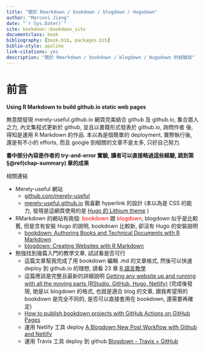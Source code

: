 ```yaml
--- 
title: "關於 Rmarkdown / bookdown / blogdown / Hugodown"
author: "Marconi Jiang"
date: "`r Sys.Date()`"
site: bookdown::bookdown_site
documentclass: book
bibliography: [book.bib, packages.bib]
biblio-style: apalike
link-citations: yes
description: "關於 Rmarkdown / bookdown / blogdown / Hugodown 的經驗談"
---
```


# 前言

**Using R Markdown to build github.io static web pages**

  無意間發現 merely-useful.github.io 網頁完美結合 github 及 github.io, 集合眾人之力, 內文集程式更新於 github, 並且以書籍形式發表於 github.io, 詢問作者 後, 得知是運用 R Markdown 的作品. 本以為是個簡單的 deployment, 實際執行後, 還是有不小的 efforts, 而且 google 到相關的文章不是太多, 只好自己努力.

**書中部分內容是作者的 try-and-error 實驗, 讀者可以直接略過這些經驗, 跳到第 §\@ref(chap-summary) 章的成果**

相關連結  

* Merely-useful 網站  
  + [github.com/merely-useful](https://github.com/merely-useful/merely-useful.github.io)   
  + [merely-useful.github.io](https://merely-useful.github.io)  我喜歡  hyperlink 的設計 (本以為是 CSS 的能力, 發現是這網頁使用的是 [Hugo 的 Lithium theme](https://themes.gohugo.io/hugo-lithium-theme/) )  


* RMarkdown 的網站有兩個:  <span style="color:red">bookdown</span> 跟 <span style="color:red">blogdown</span>, blogdown  似乎是比較舊, 但是含有安裝 Hugo 的說明, bookdown 比較新, 卻沒有 Hugo 的安裝說明  
  + [bookdown: Authoring Books and Technical Documents with R Markdown](https://bookdown.org/yihui/bookdown/get-started.html)  
  + [blogdown: Creating Websites with R Markdown](https://bookdown.org/yihui/blogdown/get-started.html)  
  

* 勉強找到幾篇入門的教學文章, 試試看是否可行  
  + 這篇文章幫我完成了用 bookdown 編輯 .md 的文章格式, 然後可以快速 deploy 到 github.io 的理想, 請看 23 章 [R 語言教學](https://www.math.pku.edu.cn/teachers/lidf/docs/Rbook/html/_Rbook/bookdown.html)  
  + 這篇應該是完整且最新的詳細說明  [Getting any website up and running with all the moving parts (RStudio, GitHub, Hugo, Netlify)](https://alison.rbind.io/post/new-year-new-blogdown/)  (完成後發現, 她是以 blogdown 的格式, 也就是適合 blog 的文章, 跟我希望用的 bookdown 是完全不同的, 是否可以直接套用在 bookdown, 還需要再確定)    
  + [How to publish bookdown projects with GitHub Actions on GitHub Pages](https://medium.com/@delucmat/how-to-publish-bookdown-projects-with-github-actions-on-github-pages-6e6aecc7331e)   
  + 運用 Netlify 工具 deploy [A Blogdown New Post Workflow with Github and Netlify](https://www.garrickadenbuie.com/blog/blogdown-netlify-new-post-workflow/)  
  + 運用 Travis 工具 deploy  到 github [Blogdown - Travis + GitHub](https://bookdown.org/yihui/blogdown/travis-github.html)  
